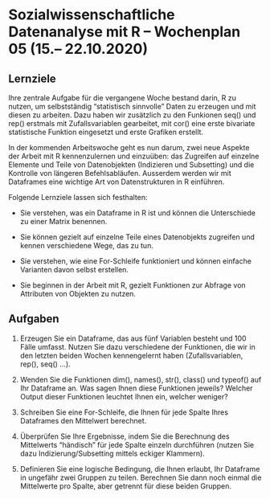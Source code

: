 # Sozialwissenschaftliche Datenanalyse mit R – Wochenplan 05 (15.– 22.10.2020)

## Lernziele

Ihre zentrale Aufgabe für die vergangene Woche bestand darin, R zu nutzen, um selbstständig "statistisch sinnvolle" Daten zu erzeugen und mit diesen zu arbeiten. Dazu haben wir zusätzlich zu den Funkionen seq() und rep() erstmals mit Zufallsvariablen gearbeitet, mit cor() eine erste bivariate statistische Funktion eingesetzt und erste Grafiken erstellt. 

In der kommenden Arbeitswoche geht es nun darum, zwei neue Aspekte der Arbeit mit R kennenzulernen und einzuüben: das Zugreifen auf einzelne Elemente und Teile von Datenobjekten (Indizieren und Subsetting) und die Kontrolle von längeren Befehlsabläufen. Ausserdem werden wir mit Dataframes eine wichtige Art von Datenstrukturen in R einführen.

Folgende Lernziele lassen sich festhalten:

- Sie verstehen, was ein Dataframe in R ist und können die Unterschiede zu einer Matrix benennen.

- Sie können gezielt auf einzelne Teile eines Datenobjekts zugreifen und kennen verschiedene Wege, das zu tun. 

- Sie verstehen, wie eine For-Schleife funktioniert und können einfache Varianten davon selbst erstellen. 

- Sie beginnen in der Arbeit mit R, gezielt Funktionen zur Abfrage von Attributen von Objekten zu nutzen. 


## Aufgaben

1. Erzeugen Sie ein Dataframe, das aus fünf Variablen besteht und 100 Fälle umfasst. Nutzen Sie dazu verschiedene der Funktionen, die wir in den letzten beiden Wochen kennengelernt haben (Zufallsvariablen, rep(), seq() ...). 

2. Wenden Sie die Funktionen dim(), names(), str(), class() und typeof() auf Ihr Dataframe an. Was sagen Ihnen diese Funktionen jeweils? Welcher Output dieser Funktionen leuchtet Ihnen ein, welcher weniger?

3. Schreiben Sie eine For-Schleife, die Ihnen für jede Spalte Ihres Dataframes den Mittelwert berechnet. 

4. Überprüfen Sie Ihre Ergebnisse, indem Sie die Berechnung des Mittelwerts "händisch" für jede Spalte einzeln durchführen (nutzen Sie dazu Indizierung/Subsetting mittels eckiger Klammern).

5. Definieren Sie eine logische Bedingung, die Ihnen erlaubt, Ihr Dataframe in ungefähr zwei Gruppen zu teilen. Berechnen Sie dann noch einmal die Mittelwerte pro Spalte, aber getrennt für diese beiden Gruppen. 
